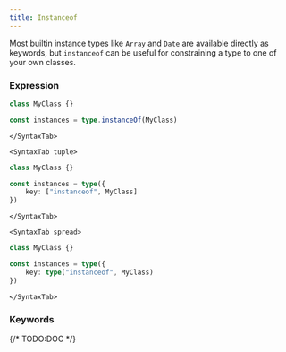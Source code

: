```yaml
---
title: Instanceof
---
```



Most builtin instance types like `Array` and `Date` are available directly as keywords, but `instanceof` can be useful for constraining a type to one of your own classes.

### Expression

<Tabs>
    <SyntaxTab fluent>

```ts
class MyClass {}

const instances = type.instanceOf(MyClass)
```

    </SyntaxTab>

    <SyntaxTab tuple>

```ts
class MyClass {}

const instances = type({
	key: ["instanceof", MyClass]
})
```

    </SyntaxTab>

    <SyntaxTab spread>

```ts
class MyClass {}

const instances = type({
	key: type("instanceof", MyClass)
})
```

    </SyntaxTab>

</Tabs>

### Keywords

{/* TODO:DOC */}
